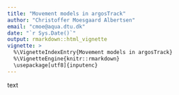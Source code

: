 ```yaml
---
title: "Movement models in argosTrack"
author: "Christoffer Moesgaard Albertsen"
email: "cmoe@aqua.dtu.dk"
date: "`r Sys.Date()`"
output: rmarkdown::html_vignette
vignette: >
  %\VignetteIndexEntry{Movement models in argosTrack}
  %\VignetteEngine{knitr::rmarkdown}
  \usepackage[utf8]{inputenc}
---
```


text
